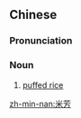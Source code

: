 ==Chinese==
{{zh-forms|alt=米香}}

===Pronunciation===
{{zh-pron
|mn=bí-phang
|cat=n
}}

===Noun===
{{zh-noun}}

# [[puffed rice]]

[[zh-min-nan:米芳]]